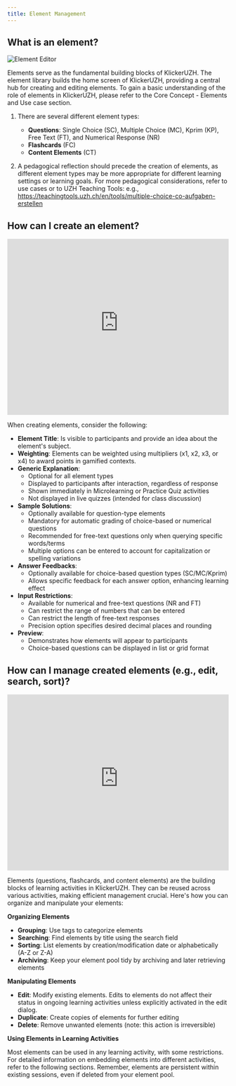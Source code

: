 ```yaml
---
title: Element Management
---
```


## What is an element?

![Element Editor](/img_v3/question.png)

Elements serve as the fundamental building blocks of KlickerUZH. The element library builds the home screen of KlickerUZH, providing a central hub for creating and editing elements. To gain a basic understanding of the role of elements in KlickerUZH, please refer to the Core Concept - Elements and Use case section.

1. There are several different element types:
    - **Questions**: Single Choice (SC), Multiple Choice (MC), Kprim (KP), Free Text (FT), and Numerical Response (NR)
    - **Flashcards** (FC)
    - **Content Elements** (CT)

2. A pedagogical reflection should precede the creation of elements, as different element types may be more appropriate for different learning settings or learning goals. For more pedagogical considerations, refer to use cases or to UZH Teaching Tools: e.g., https://teachingtools.uzh.ch/en/tools/multiple-choice-co-aufgaben-erstellen

## How can I create an element?

<iframe
  id="kmsembed-0_c4db0dw8"
  width="100%"
  height="400"
  src="https://uzh.mediaspace.cast.switch.ch/embed/secure/iframe/entryId/0_c4db0dw8/uiConfId/23448425/st/0"
  class="kmsembed"
  allowfullscreen
  webkitallowfullscreen
  mozAllowFullScreen
  allow="autoplay *; fullscreen *; encrypted-media *"
  referrerPolicy="no-referrer-when-downgrade"
  sandbox="allow-downloads allow-forms allow-same-origin allow-scripts allow-top-navigation allow-pointer-lock allow-popups allow-modals allow-orientation-lock allow-popups-to-escape-sandbox allow-presentation allow-top-navigation-by-user-activation"
  frameborder="0"
  title="KlickerUZH - Element Creation"
></iframe>

When creating elements, consider the following:

- **Element Title**: Is visible to participants and provide an idea about the element's subject.
- **Weighting**: Elements can be weighted using multipliers (x1, x2, x3, or x4) to award points in gamified contexts.
- **Generic Explanation**:
  - Optional for all element types
  - Displayed to participants after interaction, regardless of response
  - Shown immediately in Microlearning or Practice Quiz activities
  - Not displayed in live quizzes (intended for class discussion)
- **Sample Solutions**:
  - Optionally available for question-type elements
  - Mandatory for automatic grading of choice-based or numerical questions
  - Recommended for free-text questions only when querying specific words/terms
  - Multiple options can be entered to account for capitalization or spelling variations
- **Answer Feedbacks**:
  - Optionally available for choice-based question types (SC/MC/Kprim)
  - Allows specific feedback for each answer option, enhancing learning effect
- **Input Restrictions**:
  - Available for numerical and free-text questions (NR and FT)
  - Can restrict the range of numbers that can be entered
  - Can restrict the length of free-text responses
  - Precision option specifies desired decimal places and rounding
- **Preview**:
  - Demonstrates how elements will appear to participants
  - Choice-based questions can be displayed in list or grid format

## How can I manage created elements (e.g., edit, search, sort)?

<iframe
  id="kmsembed-0_gm5oobzo"
  width="100%"
  height="400"
  src="https://uzh.mediaspace.cast.switch.ch/embed/secure/iframe/entryId/0_gm5oobzo/uiConfId/23448425/st/0"
  class="kmsembed"
  allowfullscreen
  webkitallowfullscreen
  mozAllowFullScreen
  allow="autoplay *; fullscreen *; encrypted-media *"
  referrerPolicy="no-referrer-when-downgrade"
  sandbox="allow-downloads allow-forms allow-same-origin allow-scripts allow-top-navigation allow-pointer-lock allow-popups allow-modals allow-orientation-lock allow-popups-to-escape-sandbox allow-presentation allow-top-navigation-by-user-activation"
  frameborder="0"
  title="KlickerUZH - Element Management"
></iframe>

Elements (questions, flashcards, and content elements) are the building blocks of learning activities in KlickerUZH. They can be reused across various activities, making efficient management crucial. Here's how you can organize and manipulate your elements:

**Organizing Elements**

- **Grouping**: Use tags to categorize elements
- **Searching**: Find elements by title using the search field
- **Sorting**: List elements by creation/modification date or alphabetically (A-Z or Z-A)
- **Archiving**: Keep your element pool tidy by archiving and later retrieving elements

**Manipulating Elements**

- **Edit**: Modify existing elements. Edits to elements do not affect their status in ongoing learning activities unless explicitly activated in the edit dialog.
- **Duplicate**: Create copies of elements for further editing
- **Delete**: Remove unwanted elements (note: this action is irreversible)

**Using Elements in Learning Activities**

Most elements can be used in any learning activity, with some restrictions. For detailed information on embedding elements into different activities, refer to the following sections. Remember, elements are persistent within existing sessions, even if deleted from your element pool.
